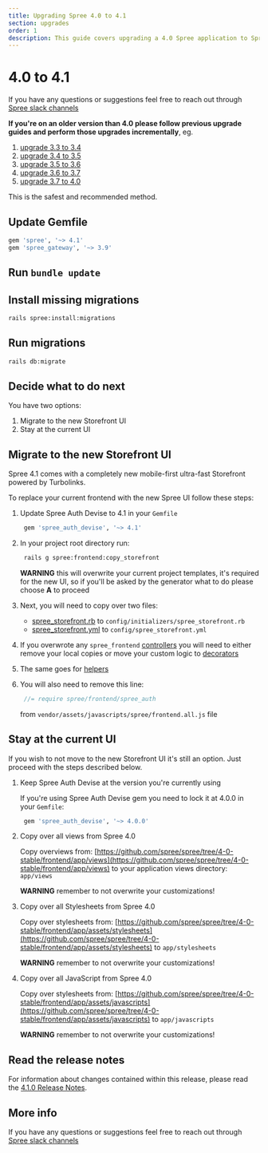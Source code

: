 ```yaml
---
title: Upgrading Spree 4.0 to 4.1
section: upgrades
order: 1
description: This guide covers upgrading a 4.0 Spree application to Spree 4.1.
---
```


# 4.0 to 4.1

If you have any questions or suggestions feel free to reach out through [Spree slack channels](http://slack.spreecommerce.org/)

**If you're on an older version than 4.0 please follow previous upgrade guides and perform those upgrades incrementally**, eg.

1. [upgrade 3.3 to 3.4](https://dev-docs.spreecommerce.org/upgrades/upgrades/three-dot-three-to-three-dot-four)
2. [upgrade 3.4 to 3.5](https://dev-docs.spreecommerce.org/upgrades/upgrades/three-dot-four-to-three-dot-five)
3. [upgrade 3.5 to 3.6](https://dev-docs.spreecommerce.org/upgrades/upgrades/three-dot-five-to-three-dot-six)
4. [upgrade 3.6 to 3.7](https://dev-docs.spreecommerce.org/upgrades/upgrades/three-dot-six-to-three-dot-seven)
5. [upgrade 3.7 to 4.0](https://dev-docs.spreecommerce.org/upgrades/upgrades/three-dot-seven-to-four-dot-oh)

This is the safest and recommended method.

## Update Gemfile

```ruby
gem 'spree', '~> 4.1'
gem 'spree_gateway', '~> 3.9'
```

## Run `bundle update`

## Install missing migrations

```bash
rails spree:install:migrations
```

## Run migrations

```bash
rails db:migrate
```

## Decide what to do next

You have two options:

1. Migrate to the new Storefront UI
2. Stay at the current UI

## Migrate to the new Storefront UI

Spree 4.1 comes with a completely new mobile-first ultra-fast Storefront powered by Turbolinks.

To replace your current frontend with the new Spree UI follow these steps:

1. Update Spree Auth Devise to 4.1 in your `Gemfile`

   ```ruby
    gem 'spree_auth_devise', '~> 4.1'
   ```

2. In your project root directory run:

   ```bash
    rails g spree:frontend:copy_storefront
   ```

   **WARNING** this will overwrite your current project templates, it's required for the new UI, so if you'll be asked by the generator what to do please choose **A** to proceed

3. Next, you will need to copy over two files:
   * [spree\_storefront.rb](https://raw.githubusercontent.com/spree/spree/master/core/lib/generators/spree/install/templates/config/initializers/spree_storefront.rb) to `config/initializers/spree_storefront.rb`
   * [spree\_storefront.yml](https://raw.githubusercontent.com/spree/spree/master/core/lib/generators/spree/install/templates/config/spree_storefront.yml) to `config/spree_storefront.yml`
4. If you overwrote any `spree_frontend` [controllers](https://github.com/spree/spree/tree/master/frontend/app/controllers) you will need to either remove your local copies or move your custom logic to [decorators](../../customization/logic.md#extending-controllers)
5. The same goes for [helpers](https://github.com/spree/spree/tree/master/frontend/app/helpers/spree)
6. You will also need to remove this line:

   ```javascript
    //= require spree/frontend/spree_auth
   ```

   from `vendor/assets/javascripts/spree/frontend.all.js` file

## Stay at the current UI

If you wish to not move to the new Storefront UI it's still an option. Just proceed with the steps described below.

1. Keep Spree Auth Devise at the version you're currently using

   If you're using Spree Auth Devise gem you need to lock it at 4.0.0 in your `Gemfile`:

   ```ruby
    gem 'spree_auth_devise', '~> 4.0.0'
   ```

2. Copy over all views from Spree 4.0

   Copy overviews from: [https://github.com/spree/spree/tree/4-0-stable/frontend/app/views](https://github.com/spree/spree/tree/4-0-stable/frontend/app/views) to your application views directory: `app/views`

   **WARNING** remember to not overwrite your customizations!

3. Copy over all Stylesheets from Spree 4.0

   Copy over stylesheets from: [https://github.com/spree/spree/tree/4-0-stable/frontend/app/assets/stylesheets](https://github.com/spree/spree/tree/4-0-stable/frontend/app/assets/stylesheets) to `app/stylesheets`

   **WARNING** remember to not overwrite your customizations!

4. Copy over all JavaScript from Spree 4.0

   Copy over stylesheets from: [https://github.com/spree/spree/tree/4-0-stable/frontend/app/assets/javascripts](https://github.com/spree/spree/tree/4-0-stable/frontend/app/assets/javascripts) to `app/javascripts`

   **WARNING** remember to not overwrite your customizations!

## Read the release notes

For information about changes contained within this release, please read the [4.1.0 Release Notes](https://guides.spreecommerce.org/release_notes/spree_4_1_0.html).

## More info

If you have any questions or suggestions feel free to reach out through [Spree slack channels](http://slack.spreecommerce.org/)

